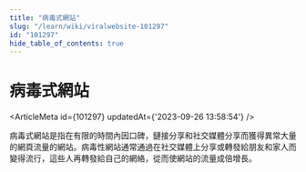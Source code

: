 ```yaml
---
title: "病毒式網站"
slug: "/learn/wiki/viralwebsite-101297"
id: "101297"
hide_table_of_contents: true
---
```



# 病毒式網站

<ArticleMeta id={101297} updatedAt={'2023-09-26 13:58:54'} />
<div className='border-solid border-b border-t-0 my-4 border-[var(--ifm-color-gray-300)]' />

病毒式網站是指在有限的時間內因口碑，鏈接分享和社交媒體分享而獲得異常大量的網頁流量的網站。病毒性網站通常通過在社交媒體上分享或轉發給朋友和家人而變得流行，這些人再轉發給自己的網絡，從而使網站的流量成倍增長。
